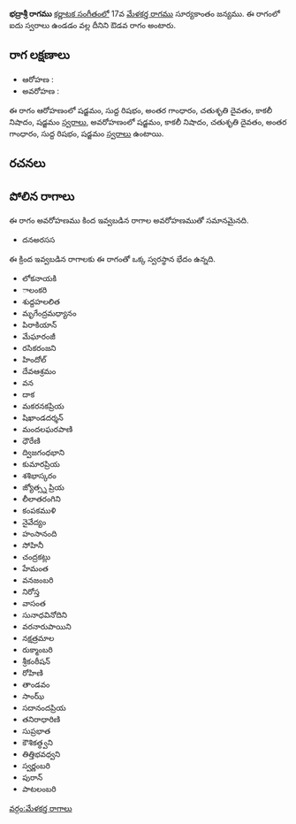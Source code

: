{{Infobox ragam
	| name          	= భద్రాశ్రీ
	| synonym	    	= 
	| mela          	= 
	| chakra        	= 
	| janaka        	= 
	| type          	= ఔడవ
	| arohanam      	= {{svaraC|S|R1|G3|D2|N3|S'}} 
	| avarohanam    	= {{svaraC|S'|N3|D2|G3|R1|S}}
	| jeeva         	=
	| chhaya        	=
	| nyasa         	=
	| vishesha      	= 
	| equivalent  		= 
}}
{{కర్ణాటక సంగీత రాగాలు}}
'''భద్రాశ్రీ రాగము''' [[కర్ణాటక సంగీతం]]లో 17వ [[మేళకర్త రాగము]] సూర్యకాంతం జన్యము.  ఈ రాగంలో ఐదు స్వరాలు ఉండడం వల్ల దీనిని ఔడవ రాగం అంటారు.


==రాగ లక్షణాలు==


* ఆరోహణ : {{svaraC|S|R1|G3|D2|N3|S'}} 
* అవరోహణ : {{svaraC|S'|N3|D2|G3|R1|S}}

ఈ రాగం ఆరోహణంలో షడ్జమం, సుద్ద రిషభం, అంతర గాంధారం, చతుశృతి దైవతం, కాకలీ నిషాదం, షడ్జమం [[స్వరాలు]], అవరోహణంలో షడ్జమం, కాకలీ నిషాదం, చతుశృతి దైవతం, అంతర గాంధారం, సుద్ద రిషభం, షడ్జమం [[స్వరాలు]] ఉంటాయి.

==రచనలు==



==పోలిన రాగాలు==
ఈ రాగం అవరోహణము కింద ఇవ్వబడిన రాగాల అవరోహణముతో సమానమైనది.
* దనఅరసస

ఈ క్రింద ఇవ్వబడిన రాగాలకు ఈ రాగంతో ఒక్క స్వరస్థాన భేదం ఉన్నది.
* లోకనాయకి
* ాలంకరి
* శుద్దహలలిత
* మృగేంద్రమధ్యానం
* పిరాకియాన్
* మేఘారంజీ
* రసికరంజని
* హిందోల్
* దేవఆశ్రమం
* వన
* దాక
* మకరనకప్రియ
* షిఖాండదర్శన్
* మందలఘరపాణి
* ధౌరేణి
* ద్విజగంధభాని
* కుమారప్రియ
* శశిభాస్కరం
* జ్యోత్స్న ప్రియ
* లీలాతరంగిని
* కంపకముళి
* నైవేద్యం
* హంసానంది
* సోహినీ
* చంద్రకట్లు
* హేమంత
* వనజంబరి
* నిరోస్త
* వాసంత
* సునాధవినోదిని
* వరనారుపాయిని
* నక్షత్రమాల
* రుక్మాంబరి
* శ్రీకంఠీషన్
* రోహిణి
* తాండవం
* సాంఝ్
* సదానందప్రియ
* తనిరాధారిణి
* సుప్రభాత
* కౌశికత్ధ్వని
* తిత్తిభవధ్వని
* స్వర్ణంబరి
* పురాన్
* పాటలంబరి



[[వర్గం:మేళకర్త రాగాలు]]